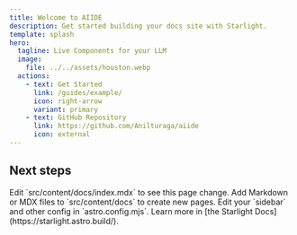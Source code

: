 ```yaml
---
title: Welcome to AIIDE
description: Get started building your docs site with Starlight.
template: splash
hero:
  tagline: Live Components for your LLM
  image:
    file: ../../assets/houston.webp
  actions:
    - text: Get Started
      link: /guides/example/
      icon: right-arrow
      variant: primary
    - text: GitHub Repository
      link: https://github.com/Anilturaga/aiide
      icon: external
---
```



## Next steps

<CardGrid stagger>
	<Card title="Reactive framework" icon="pencil">
		Edit `src/content/docs/index.mdx` to see this page change.
	</Card>
	<Card title="Environments" icon="add-document">
		Add Markdown or MDX files to `src/content/docs` to create new pages.
	</Card>
	<Card title="Intuitive Tool Definitions" icon="setting">
		Edit your `sidebar` and other config in `astro.config.mjs`.
	</Card>
	<Card title="Multi-level Agents" icon="open-book">
		Learn more in [the Starlight Docs](https://starlight.astro.build/).
	</Card>
	
</CardGrid>

